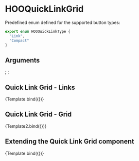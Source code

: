 
<Meta title="Components/Quick Link/HOOQuickLinkGrid" component={HOOQuickLinkGrid} />

# HOOQuickLinkGrid

Predefined enum defined for the supported button types:
```ts
export enum HOOQuickLinkType {
  "Link",
  "Compact"
}
```

## Arguments

<ArgTypes of={HOOQuickLinkGrid} />

  <HOOQuickLink type={HOOQuickLinkType.Link} iconName="hoo-icon-ninjacat" title='Quick Link Item 1' description="Details about my quick link item" columnSpan= "auto / span 4"/>
  <HOOQuickLink type={HOOQuickLinkType.Link} iconName="hoo-icon-ninjacat" title='Quick Link Item 2' description="Details about my quick link item" columnSpan= "auto / span 4"/>
  <HOOQuickLink type={HOOQuickLinkType.Link} iconName="hoo-icon-ninjacat" title='Quick Link Item 3' description="Details about my quick link item" columnSpan= "auto / span 4"/>
  <HOOQuickLink type={HOOQuickLinkType.Link} iconName="hoo-icon-ninjacat" title='Quick Link Item 4' description="Details about my quick link item" columnSpan= "auto / span 4"/>  
  <HOOQuickLink type={HOOQuickLinkType.Link} iconName="hoo-icon-ninjacat" title='Quick Link Item 5' description="Details about my quick link item" columnSpan= "auto / span 4" rootElementAttributes={{style: { backgroundColor: "lemonchiffon" }}}/>
</HOOQuickLinkGrid>;

  <HOOQuickLink type={HOOQuickLinkType.Grid} iconSrc="https://placekitten.com/320/180" title='Quick Link Item 1' columnSpan= "auto / span 4"/>
  <HOOQuickLink type={HOOQuickLinkType.Grid} iconSrc="https://placekitten.com/320/180" title='Quick Link Item 2' columnSpan= "auto / span 4"/>
  <HOOQuickLink type={HOOQuickLinkType.Grid} iconSrc="https://placekitten.com/320/180" title='Quick Link Item 3' columnSpan= "auto / span 4"/>
  <HOOQuickLink type={HOOQuickLinkType.Grid} iconSrc="https://placekitten.com/320/180" title='Quick Link Item 4' columnSpan= "auto / span 4"/>  
  <HOOQuickLink type={HOOQuickLinkType.Grid} iconSrc="https://placekitten.com/320/180" title='Quick Link Item 5' columnSpan= "auto / span 4" rootElementAttributes={{style: { backgroundColor: "lemonchiffon" }}}/>
</HOOQuickLinkGrid>;

## Quick Link Grid - Links
<Canvas>
  <Story
    name="Quick Link Grid - Links"
    args={
      (function(){
        symset.initSymbols();
        return {};
      })()
    }>
    {Template.bind({})}
  </Story>
</Canvas>


## Quick Link Grid - Grid
<Canvas>
  <Story
    name="Quick Link Grid - Grid"
    args={
      (function(){
        symset.initSymbols();
        return {};
      })()}>
    {Template2.bind({})}
  </Story>
</Canvas>

## Extending the Quick Link Grid component
<Canvas>
  <Story
    name="Extending"
    args={      
      (function(){
        symset.initSymbols();
        return { columnSpan: "auto / span 4", rootElementAttributes: { style: { backgroundColor: "pink" } } };
      })()
    }>
    {Template.bind({})}
  </Story>
</Canvas>

